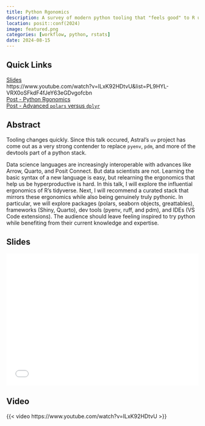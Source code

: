 ```yaml
---
title: Python Rgonomics
description: A survey of modern python tooling that "feels good" to R users
location: posit::conf(2024) 
image: featured.png
categories: [workflow, python, rstats]
date: 2024-08-15
---
```


:::{.panel-tabset}

## Quick Links

<span><i class = 'bi bi-file-bar-graph'></i> [Slides](slides.pdf) </span>    
<span><i class = 'bi bi-play'></i> https://www.youtube.com/watch?v=ILxK92HDtvU&list=PL9HYL-VRX0oSFkdF4fJeY63eGDvgofcbn </span>    
<span><i class = 'bi bi-pencil'></i> [Post - Python Rgonomics](/post/py-rgo/) </span>    
<span><i class = 'bi bi-pencil'></i> [Post - Advanced `polars` versus `dplyr`](/post/py-rgo-polars/) </span>    

## Abstract 

::: {.callout-warning}
Tooling changes quickly. Since this talk occured, Astral's `uv` project has come out as a very strong contender to replace `pyenv`, `pdm`, and more of the devtools part of a python stack.
:::

Data science languages are increasingly interoperable with advances like Arrow, Quarto, and Posit Connect. But data scientists are not. Learning the basic syntax of a new language is easy, but relearning the ergonomics that help us be hyperproductive is hard. In this talk, I will explore the influential ergonomics of R's tidyverse. Next, I will recommend a curated stack that mirrors these ergonomics while also being genuinely truly pythonic. In particular, we will explore packages (polars, seaborn objects, greattables), frameworks (Shiny, Quarto), dev tools (pyenv, ruff, and pdm), and IDEs (VS Code extensions). The audience should leave feeling inspired to try python while benefiting from their current knowledge and expertise.

## Slides

<div id='slides' style="width:100%; aspect-ratio:16/11;">
<embed src="slides.pdf#zoom=Fit" width="100%" height = "100%"/>
</div>

## Video

{{< video https://www.youtube.com/watch?v=ILxK92HDtvU >}}

:::


